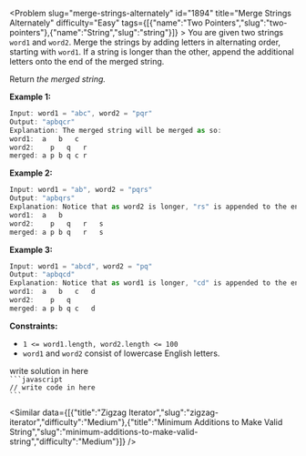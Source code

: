 
<Problem slug="merge-strings-alternately" id="1894" title="Merge Strings Alternately" difficulty="Easy" tags={[{"name":"Two Pointers","slug":"two-pointers"},{"name":"String","slug":"string"}]} >
    You are given two strings `word1` and `word2`. Merge the strings by adding letters in alternating order, starting with `word1`. If a string is longer than the other, append the additional letters onto the end of the merged string.

Return _the merged string._

**Example 1:**

```javascript 
Input: word1 = "abc", word2 = "pqr"
Output: "apbqcr"
Explanation: The merged string will be merged as so:
word1:  a   b   c
word2:    p   q   r
merged: a p b q c r
```

**Example 2:**

```javascript 
Input: word1 = "ab", word2 = "pqrs"
Output: "apbqrs"
Explanation: Notice that as word2 is longer, "rs" is appended to the end.
word1:  a   b 
word2:    p   q   r   s
merged: a p b q   r   s
```

**Example 3:**

```javascript 
Input: word1 = "abcd", word2 = "pq"
Output: "apbqcd"
Explanation: Notice that as word1 is longer, "cd" is appended to the end.
word1:  a   b   c   d
word2:    p   q 
merged: a p b q c   d
```

**Constraints:**

*   `1 <= word1.length, word2.length <= 100`
*   `word1` and `word2` consist of lowercase English letters.
</Problem >

<Solution>
write solution in here
</Solution>

<Code>
```javascript
// write code in here
```
</Code>

<Similar data={[{"title":"Zigzag Iterator","slug":"zigzag-iterator","difficulty":"Medium"},{"title":"Minimum Additions to Make Valid String","slug":"minimum-additions-to-make-valid-string","difficulty":"Medium"}]} />
